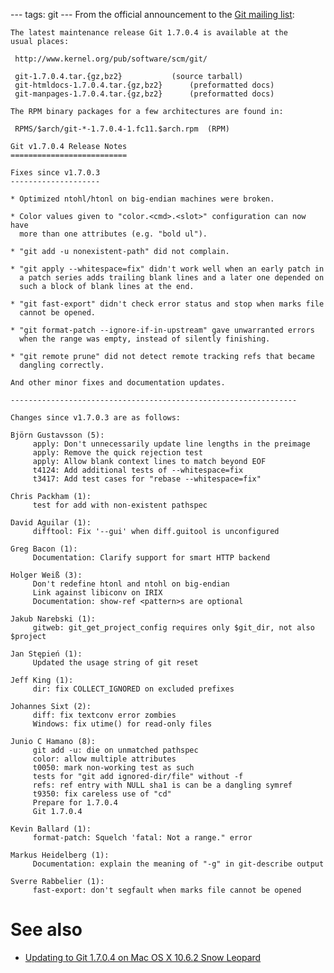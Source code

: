 ---
tags: git
---
From the official announcement to the [[Git mailing list]]:

<pre>The latest maintenance release Git 1.7.0.4 is available at the
usual places:

 http://www.kernel.org/pub/software/scm/git/

 git-1.7.0.4.tar.{gz,bz2}			(source tarball)
 git-htmldocs-1.7.0.4.tar.{gz,bz2}		(preformatted docs)
 git-manpages-1.7.0.4.tar.{gz,bz2}		(preformatted docs)

The RPM binary packages for a few architectures are found in:

 RPMS/$arch/git-*-1.7.0.4-1.fc11.$arch.rpm	(RPM)

Git v1.7.0.4 Release Notes
==========================

Fixes since v1.7.0.3
--------------------

* Optimized ntohl/htonl on big-endian machines were broken.

* Color values given to "color.<cmd>.<slot>" configuration can now have
  more than one attributes (e.g. "bold ul").

* "git add -u nonexistent-path" did not complain.

* "git apply --whitespace=fix" didn't work well when an early patch in
  a patch series adds trailing blank lines and a later one depended on
  such a block of blank lines at the end.

* "git fast-export" didn't check error status and stop when marks file
  cannot be opened.

* "git format-patch --ignore-if-in-upstream" gave unwarranted errors
  when the range was empty, instead of silently finishing.

* "git remote prune" did not detect remote tracking refs that became
  dangling correctly.

And other minor fixes and documentation updates.

----------------------------------------------------------------

Changes since v1.7.0.3 are as follows:

Björn Gustavsson (5):
     apply: Don't unnecessarily update line lengths in the preimage
     apply: Remove the quick rejection test
     apply: Allow blank context lines to match beyond EOF
     t4124: Add additional tests of --whitespace=fix
     t3417: Add test cases for "rebase --whitespace=fix"

Chris Packham (1):
     test for add with non-existent pathspec

David Aguilar (1):
     difftool: Fix '--gui' when diff.guitool is unconfigured

Greg Bacon (1):
     Documentation: Clarify support for smart HTTP backend

Holger Weiß (3):
     Don't redefine htonl and ntohl on big-endian
     Link against libiconv on IRIX
     Documentation: show-ref <pattern>s are optional

Jakub Narebski (1):
     gitweb: git_get_project_config requires only $git_dir, not also $project

Jan Stępień (1):
     Updated the usage string of git reset

Jeff King (1):
     dir: fix COLLECT_IGNORED on excluded prefixes

Johannes Sixt (2):
     diff: fix textconv error zombies
     Windows: fix utime() for read-only files

Junio C Hamano (8):
     git add -u: die on unmatched pathspec
     color: allow multiple attributes
     t0050: mark non-working test as such
     tests for "git add ignored-dir/file" without -f
     refs: ref entry with NULL sha1 is can be a dangling symref
     t9350: fix careless use of "cd"
     Prepare for 1.7.0.4
     Git 1.7.0.4

Kevin Ballard (1):
     format-patch: Squelch 'fatal: Not a range." error

Markus Heidelberg (1):
     Documentation: explain the meaning of "-g" in git-describe output

Sverre Rabbelier (1):
     fast-export: don't segfault when marks file cannot be opened</pre>

= See also =

* [[Updating to Git 1.7.0.4 on Mac OS X 10.6.2 Snow Leopard]]
